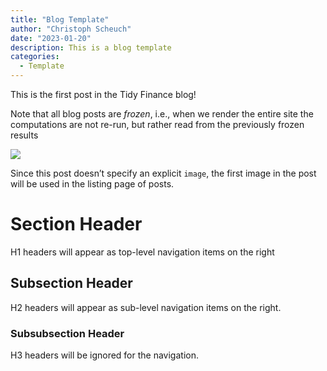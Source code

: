 ```yaml
---
title: "Blog Template"
author: "Christoph Scheuch"
date: "2023-01-20"
description: This is a blog template
categories: 
  - Template
---
```


This is the first post in the Tidy Finance blog!

Note that all blog posts are *frozen*, i.e., when we render the entire site the computations are not re-run, but rather read from the previously frozen results 

![](thumbnail.jpg)

Since this post doesn't specify an explicit `image`, the first image in the post will be used in the listing page of posts.

# Section Header

H1 headers will appear as top-level navigation items on the right

## Subsection Header

H2 headers will appear as sub-level navigation items on the right.

### Subsubsection Header

H3 headers will be ignored for the navigation. 

